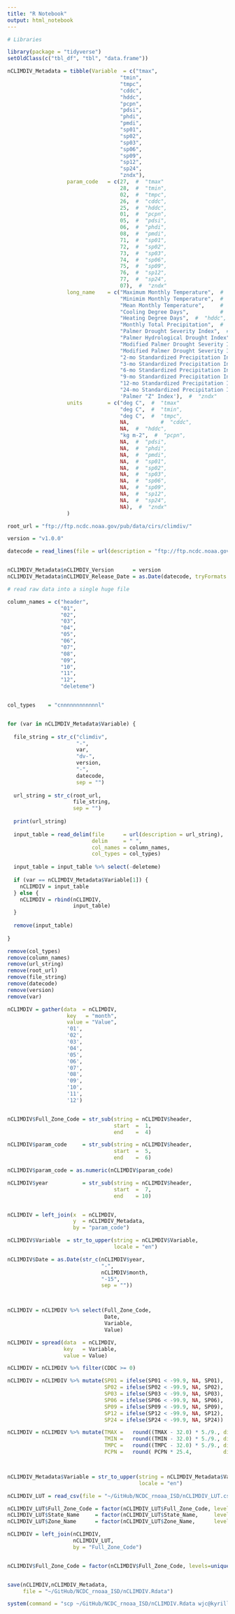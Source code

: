 ```yaml
---
title: "R Notebook"
output: html_notebook
---
```



```r

# Libraries 

library(package = "tidyverse")
setOldClass(c("tbl_df", "tbl", "data.frame"))

```


```r

nCLIMDIV_Metadata = tibble(Variable  = c("tmax",
                                    "tmin",
                                    "tmpc",
                                    "cddc",
                                    "hddc",
                                    "pcpn",
                                    "pdsi",
                                    "phdi",
                                    "pmdi",
                                    "sp01",
                                    "sp02",
                                    "sp03",
                                    "sp06",
                                    "sp09",
                                    "sp12",
                                    "sp24",
                                    "zndx"),
                   param_code   = c(27,  #  "tmax"
                                    28,  #  "tmin",
                                    02,  #  "tmpc",
                                    26,  #  "cddc",
                                    25,  #  "hddc",
                                    01,  #  "pcpn",
                                    05,  #  "pdsi",
                                    06,  #  "phdi",
                                    08,  #  "pmdi",
                                    71,  #  "sp01",
                                    72,  #  "sp02",
                                    73,  #  "sp03",
                                    74,  #  "sp06",
                                    75,  #  "sp09",
                                    76,  #  "sp12",
                                    77,  #  "sp24",
                                    07),  #  "zndx"
                   long_name    = c("Maximum Monthly Temperature",  #  "tmax"
                                    "Minimim Monthly Temperature",  #  "tmin",
                                    "Mean Monthly Temperature",     #  "tmpc",
                                    "Cooling Degree Days",          #  "cddc",
                                    "Heating Degree Days",  #  "hddc",
                                    "Monthly Total Precipitation",  #  "pcpn",
                                    "Palmer Drought Severity Index",  #  "pdsi",
                                    "Palmer Hydrological Drought Index",  #  "phdi",
                                    "Modified Palmer Drought Severity Index",  #  "pmdi",
                                    "Modified Palmer Drought Severity Index",  #  "sp01",
                                    "2-mo Standardized Precipitation Index",  #  "sp02",
                                    "3-mo Standardized Precipitation Index",  #  "sp03",
                                    "6-mo Standardized Precipitation Index",  #  "sp06",
                                    "9-mo Standardized Precipitation Index",  #  "sp09",
                                    "12-mo Standardized Precipitation Index",  #  "sp12",
                                    "24-mo Standardized Precipitation Index",  #  "sp24",
                                    'Palmer "Z" Index'),  #  "zndx"
                   units        = c("deg C",  #  "tmax"
                                    "deg C",  #  "tmin",
                                    "deg C",  #  "tmpc",
                                    NA,          #  "cddc",
                                    NA,  #  "hddc",
                                    "kg m-2",  #  "pcpn",
                                    NA,  #  "pdsi",
                                    NA,  #  "phdi",
                                    NA,  #  "pmdi",
                                    NA,  #  "sp01",
                                    NA,  #  "sp02",
                                    NA,  #  "sp03",
                                    NA,  #  "sp06",
                                    NA,  #  "sp09",
                                    NA,  #  "sp12",
                                    NA,  #  "sp24",
                                    NA),  #  "zndx"
                   )

root_url = "ftp://ftp.ncdc.noaa.gov/pub/data/cirs/climdiv/"

version = "v1.0.0"

datecode = read_lines(file = url(description = "ftp://ftp.ncdc.noaa.gov/pub/data/cirs/climdiv/procdate.txt"))


nCLIMDIV_Metadata$nCLIMDIV_Version      = version
nCLIMDIV_Metadata$nCLIMDIV_Release_Date = as.Date(datecode, tryFormats = "%Y%m%d")


```


```r

# read raw data into a single huge file 

column_names = c("header",
                 "01",
                 "02",
                 "03",
                 "04",
                 "05",
                 "06",
                 "07",
                 "08",
                 "09",
                 "10",
                 "11",
                 "12",
                 "deleteme")


col_types    = "cnnnnnnnnnnnnl"


for (var in nCLIMDIV_Metadata$Variable) {
  
  file_string = str_c("climdiv",
                      "-",
                      var,
                      "dv-",
                      version,
                      "-",
                      datecode,
                      sep = "")
  
  url_string = str_c(root_url,
                     file_string,
                     sep = "")
  
  print(url_string)
  
  input_table = read_delim(file      = url(description = url_string),
                           delim     = " ",
                           col_names = column_names,
                           col_types = col_types)
  
  input_table = input_table %>% select(-deleteme)
  
  if (var == nCLIMDIV_Metadata$Variable[1]) {
    nCLIMDIV = input_table
  } else {
    nCLIMDIV = rbind(nCLIMDIV,
                     input_table)
  }
  
  remove(input_table)
                           
}

remove(col_types)
remove(column_names)
remove(url_string)
remove(root_url)
remove(file_string)
remove(datecode)
remove(version)
remove(var)

```

```r

nCLIMDIV = gather(data  = nCLIMDIV,
                   key   = "month",
                   value = "Value",
                   '01',
                   '02',
                   '03',
                   '04',
                   '05',
                   '06',
                   '07',
                   '08',
                   '09',
                   '10',
                   '11',
                   '12')


nCLIMDIV$Full_Zone_Code = str_sub(string = nCLIMDIV$header, 
                                  start  =  1,
                                  end    =  4)

nCLIMDIV$param_code     = str_sub(string = nCLIMDIV$header, 
                                  start  =  5,
                                  end    =  6)  

nCLIMDIV$param_code = as.numeric(nCLIMDIV$param_code)

nCLIMDIV$year           = str_sub(string = nCLIMDIV$header, 
                                  start  =  7,
                                  end    = 10) 


nCLIMDIV = left_join(x  = nCLIMDIV,
                     y  = nCLIMDIV_Metadata,
                     by = "param_code")

nCLIMDIV$Variable  = str_to_upper(string = nCLIMDIV$Variable, 
                                  locale = "en")

nCLIMDIV$Date = as.Date(str_c(nCLIMDIV$year,
                              "-",
                              nCLIMDIV$month,
                              "-15",
                              sep = ""))



nCLIMDIV = nCLIMDIV %>% select(Full_Zone_Code,
                               Date,
                               Variable,
                               Value)

nCLIMDIV = spread(data  = nCLIMDIV,
                  key   = Variable,
                  value = Value)

nCLIMDIV = nCLIMDIV %>% filter(CDDC >= 0)

nCLIMDIV = nCLIMDIV %>% mutate(SP01 = ifelse(SP01 < -99.9, NA, SP01),
                               SP02 = ifelse(SP02 < -99.9, NA, SP02),
                               SP03 = ifelse(SP03 < -99.9, NA, SP03),
                               SP06 = ifelse(SP06 < -99.9, NA, SP06),
                               SP09 = ifelse(SP09 < -99.9, NA, SP09),
                               SP12 = ifelse(SP12 < -99.9, NA, SP12),
                               SP24 = ifelse(SP24 < -99.9, NA, SP24))

```

```r
nCLIMDIV = nCLIMDIV %>% mutate(TMAX =   round((TMAX - 32.0) * 5./9., digits = 2),
                               TMIN =   round((TMIN - 32.0) * 5./9., digits = 2),
                               TMPC =   round((TMPC - 32.0) * 5./9., digits = 2),
                               PCPN =   round( PCPN * 25.4,          digits = 3))



nCLIMDIV_Metadata$Variable = str_to_upper(string = nCLIMDIV_Metadata$Variable, 
                                          locale = "en")


```

```r

nCLIMDIV_LUT = read_csv(file = "~/GitHub/NCDC_rnoaa_ISD/nCLIMDIV_LUT.csv")

nCLIMDIV_LUT$Full_Zone_Code = factor(nCLIMDIV_LUT$Full_Zone_Code, levels=unique(nCLIMDIV_LUT$Full_Zone_Code))
nCLIMDIV_LUT$State_Name     = factor(nCLIMDIV_LUT$State_Name,     levels=unique(nCLIMDIV_LUT$State_Name))
nCLIMDIV_LUT$Zone_Name      = factor(nCLIMDIV_LUT$Zone_Name,      levels=unique(nCLIMDIV_LUT$Zone_Name))

nCLIMDIV = left_join(nCLIMDIV,
                     nCLIMDIV_LUT,
                     by = "Full_Zone_Code")


nCLIMDIV$Full_Zone_Code = factor(nCLIMDIV$Full_Zone_Code, levels=unique(nCLIMDIV_LUT$Full_Zone_Code))



```


```r





save(nCLIMDIV,nCLIMDIV_Metadata,
     file = "~/GitHub/NCDC_rnoaa_ISD/nCLIMDIV.Rdata")

system(command = "scp ~/GitHub/NCDC_rnoaa_ISD/nCLIMDIV.Rdata wjc@kyrill:/projects/THREDDS/local_academic_repo/CLASS_Examples/")

```

